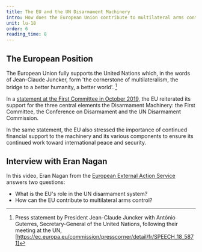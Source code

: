 ```yaml
---
title: The EU and the UN Disarmament Machinery
intro: How does the European Union contribute to multilateral arms control in the context of the UN Machinery?
unit: lu-18
order: 6
reading_time: 8
---
```


## The European Position

The European Union fully supports the United Nations which, in the words of Jean-Claude Juncker, form 'the cornerstone of multilateralism, the bridge to a better humanity, a better world'. [^1]

In a [statement at the First Committee in October 2019](https://www.eeas.europa.eu/delegations/un-new-york/eu-statement-%E2%80%93-united-nations-1st-committee-thematic-discussion-disarmament_en), the EU reiterated its support for the three central elements the Disarmament Machinery: the First Committee, the Conference on Disarmament and the UN Disarmament Commission.

In the same statement, the EU also stressed the importance of continued financial support to the machinery and its various components to ensure its continued work toward international peace and security.

## Interview with Eran Nagan

<LectureVideo lu="lu18" vl="eu_un" provider="video-stream"/>

In this video, Eran Nagan from the [European External Action Service](https://www.eeas.europa.eu/_en) answers two questions:

- What is the EU's role in the UN disarmament system?
- How can the EU contribute to multilateral arms control?

[^1]: Press statement by President Jean-Claude Juncker with António Guterres, Secretary-General of the United Nations, following their meeting at the UN, [https://ec.europa.eu/commission/presscorner/detail/fr/SPEECH_18_5871]